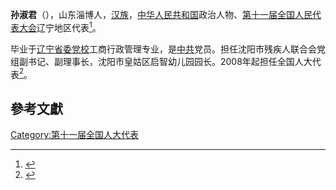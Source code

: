 '''孙淑君'''（{{bd|1960年||}}），山东淄博人，[[汉族|汉族]]，[[中华人民共和国|中华人民共和国]]政治人物、[[第十一届全国人民代表大会|第十一届全国人民代表大会]]辽宁地区代表<ref>{{cite web|author=新华网|title=第十一届全国人大代表|url=http://news.xinhuanet.com/ziliao/2008-03/03/content_7708230.htm?node=36628|publisher=新华网|accessdate=2014-01-07|archive-date=2014-01-10|archive-url=https://web.archive.org/web/20140110211415/http://news.xinhuanet.com/ziliao/2008-03/03/content_7708230.htm?node=36628|dead-url=no}}</ref>。

毕业于[[辽宁省委党校|辽宁省委党校]]工商行政管理专业，是[[中共|中共]]党员。担任沈阳市残疾人联合会党组副书记、副理事长，沈阳市皇姑区启智幼儿园园长。2008年起担任全国人大代表<ref>{{cite news|title=全国人大代表信息-孙淑君|url=http://210.82.31.1:8084/delegate/viewDelegate.action?dbid=110391|accessdate=2013-04-05|newspaper=全国人大网|archive-url=https://web.archive.org/web/20140222013430/http://www.npc.gov.cn/delegate/viewDelegate.action?dbid=110391|archive-date=2014-02-22|dead-url=yes}}</ref>。

==參考文獻==
{{reflist}}
[[Category:第十一届全国人大代表|Category:第十一届全国人大代表]]